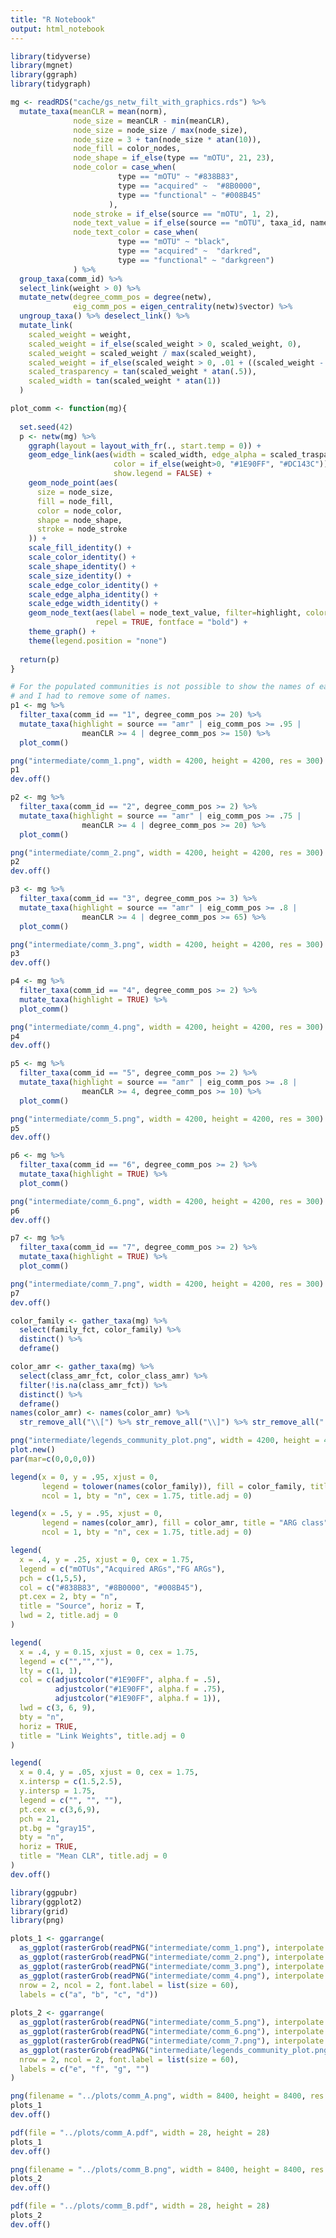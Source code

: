 ```yaml
---
title: "R Notebook"
output: html_notebook
---
```


```r
library(tidyverse)
library(mgnet)
library(ggraph)
library(tidygraph)
```

```r
mg <- readRDS("cache/gs_netw_filt_with_graphics.rds") %>%
  mutate_taxa(meanCLR = mean(norm),
              node_size = meanCLR - min(meanCLR),
              node_size = node_size / max(node_size),
              node_size = 3 + tan(node_size * atan(10)),
              node_fill = color_nodes,
              node_shape = if_else(type == "mOTU", 21, 23),
              node_color = case_when(
                        type == "mOTU" ~ "#838B83",
                        type == "acquired" ~  "#8B0000",
                        type == "functional" ~ "#008B45"
                      ),
              node_stroke = if_else(source == "mOTU", 1, 2),
              node_text_value = if_else(source == "mOTU", taxa_id, name_extracted_amr),
              node_text_color = case_when(
                        type == "mOTU" ~ "black",
                        type == "acquired" ~  "darkred",
                        type == "functional" ~ "darkgreen")
              ) %>% 
  group_taxa(comm_id) %>%
  select_link(weight > 0) %>%
  mutate_netw(degree_comm_pos = degree(netw),
              eig_comm_pos = eigen_centrality(netw)$vector) %>%
  ungroup_taxa() %>% deselect_link() %>%
  mutate_link(
    scaled_weight = weight,
    scaled_weight = if_else(scaled_weight > 0, scaled_weight, 0),
    scaled_weight = scaled_weight / max(scaled_weight),
    scaled_weight = if_else(scaled_weight > 0, .01 + ((scaled_weight - .5)/.5) * .99, 0),
    scaled_trasparency = tan(scaled_weight * atan(.5)),
    scaled_width = tan(scaled_weight * atan(1))
  )
```

```r
plot_comm <- function(mg){
  
  set.seed(42)
  p <- netw(mg) %>%
    ggraph(layout = layout_with_fr(., start.temp = 0)) +
    geom_edge_link(aes(width = scaled_width, edge_alpha = scaled_trasparency,
                       color = if_else(weight>0, "#1E90FF", "#DC143C")),
                       show.legend = FALSE) +  
    geom_node_point(aes(
      size = node_size,
      fill = node_fill,
      color = node_color,
      shape = node_shape,
      stroke = node_stroke
    )) +
    scale_fill_identity() +
    scale_color_identity() +
    scale_shape_identity() +
    scale_size_identity() +
    scale_edge_color_identity() +
    scale_edge_alpha_identity() +
    scale_edge_width_identity() +
    geom_node_text(aes(label = node_text_value, filter=highlight, color=node_text_color),
                   repel = TRUE, fontface = "bold") +
    theme_graph() + 
    theme(legend.position = "none") 
  
  return(p)
}
```

```r
# For the populated communities is not possible to show the names of each entities 
# and I had to remove some of names.
p1 <- mg %>%
  filter_taxa(comm_id == "1", degree_comm_pos >= 20) %>%
  mutate_taxa(highlight = source == "amr" | eig_comm_pos >= .95 | 
                meanCLR >= 4 | degree_comm_pos >= 150) %>%
  plot_comm()

png("intermediate/comm_1.png", width = 4200, height = 4200, res = 300)
p1
dev.off()
```

```r
p2 <- mg %>%
  filter_taxa(comm_id == "2", degree_comm_pos >= 2) %>%
  mutate_taxa(highlight = source == "amr" | eig_comm_pos >= .75 | 
                meanCLR >= 4 | degree_comm_pos >= 20) %>%
  plot_comm()

png("intermediate/comm_2.png", width = 4200, height = 4200, res = 300)
p2
dev.off()
```

```r
p3 <- mg %>%
  filter_taxa(comm_id == "3", degree_comm_pos >= 3) %>%
  mutate_taxa(highlight = source == "amr" | eig_comm_pos >= .8 |
                meanCLR >= 4 | degree_comm_pos >= 65) %>%
  plot_comm()

png("intermediate/comm_3.png", width = 4200, height = 4200, res = 300)
p3
dev.off()
```

```r
p4 <- mg %>%
  filter_taxa(comm_id == "4", degree_comm_pos >= 2) %>%
  mutate_taxa(highlight = TRUE) %>%
  plot_comm()

png("intermediate/comm_4.png", width = 4200, height = 4200, res = 300)
p4
dev.off()
```

```r
p5 <- mg %>%
  filter_taxa(comm_id == "5", degree_comm_pos >= 2) %>%
  mutate_taxa(highlight = source == "amr" | eig_comm_pos >= .8 | 
                meanCLR >= 4, degree_comm_pos >= 10) %>%
  plot_comm()

png("intermediate/comm_5.png", width = 4200, height = 4200, res = 300)
p5
dev.off()
```

```r
p6 <- mg %>%
  filter_taxa(comm_id == "6", degree_comm_pos >= 2) %>%
  mutate_taxa(highlight = TRUE) %>%
  plot_comm()

png("intermediate/comm_6.png", width = 4200, height = 4200, res = 300)
p6
dev.off()
```


```r
p7 <- mg %>%
  filter_taxa(comm_id == "7", degree_comm_pos >= 2) %>%
  mutate_taxa(highlight = TRUE) %>%
  plot_comm()

png("intermediate/comm_7.png", width = 4200, height = 4200, res = 300)
p7
dev.off()
```

```r
color_family <- gather_taxa(mg) %>%
  select(family_fct, color_family) %>%
  distinct() %>%
  deframe() 

color_amr <- gather_taxa(mg) %>%
  select(class_amr_fct, color_class_amr) %>%
  filter(!is.na(class_amr_fct)) %>%
  distinct() %>%
  deframe()
names(color_amr) <- names(color_amr) %>%
  str_remove_all("\\[") %>% str_remove_all("\\]") %>% str_remove_all("'") 

png("intermediate/legends_community_plot.png", width = 4200, height = 4200, res = 300)
plot.new()
par(mar=c(0,0,0,0))

legend(x = 0, y = .95, xjust = 0,
       legend = tolower(names(color_family)), fill = color_family, title = "mOTU family", 
       ncol = 1, bty = "n", cex = 1.75, title.adj = 0)

legend(x = .5, y = .95, xjust = 0,
       legend = names(color_amr), fill = color_amr, title = "ARG class", 
       ncol = 1, bty = "n", cex = 1.75, title.adj = 0)

legend(
  x = .4, y = .25, xjust = 0, cex = 1.75,
  legend = c("mOTUs","Acquired ARGs","FG ARGs"),
  pch = c(1,5,5),
  col = c("#838B83", "#8B0000", "#008B45"),
  pt.cex = 2, bty = "n",
  title = "Source", horiz = T,
  lwd = 2, title.adj = 0
)

legend(
  x = .4, y = 0.15, xjust = 0, cex = 1.75,
  legend = c("","",""),
  lty = c(1, 1),       
  col = c(adjustcolor("#1E90FF", alpha.f = .5),
          adjustcolor("#1E90FF", alpha.f = .75),
          adjustcolor("#1E90FF", alpha.f = 1)),  
  lwd = c(3, 6, 9),             
  bty = "n",           
  horiz = TRUE,
  title = "Link Weights", title.adj = 0
)

legend(
  x = 0.4, y = .05, xjust = 0, cex = 1.75,
  x.intersp = c(1.5,2.5),
  y.intersp = 1.75,
  legend = c("", "", ""),
  pt.cex = c(3,6,9),        
  pch = 21,                     
  pt.bg = "gray15",     
  bty = "n",           
  horiz = TRUE,
  title = "Mean CLR", title.adj = 0
)
dev.off()
```

```r
library(ggpubr)
library(ggplot2)
library(grid)
library(png)
```


```r
plots_1 <- ggarrange(
  as_ggplot(rasterGrob(readPNG("intermediate/comm_1.png"), interpolate = TRUE)),
  as_ggplot(rasterGrob(readPNG("intermediate/comm_2.png"), interpolate = TRUE)),
  as_ggplot(rasterGrob(readPNG("intermediate/comm_3.png"), interpolate = TRUE)),
  as_ggplot(rasterGrob(readPNG("intermediate/comm_4.png"), interpolate = TRUE)),
  nrow = 2, ncol = 2, font.label = list(size = 60), 
  labels = c("a", "b", "c", "d"))
  
plots_2 <- ggarrange(
  as_ggplot(rasterGrob(readPNG("intermediate/comm_5.png"), interpolate = TRUE)),
  as_ggplot(rasterGrob(readPNG("intermediate/comm_6.png"), interpolate = TRUE)),
  as_ggplot(rasterGrob(readPNG("intermediate/comm_7.png"), interpolate = TRUE)),
  as_ggplot(rasterGrob(readPNG("intermediate/legends_community_plot.png"), interpolate = TRUE)),
  nrow = 2, ncol = 2, font.label = list(size = 60),
  labels = c("e", "f", "g", "")
)
```

```r
png(filename = "../plots/comm_A.png", width = 8400, height = 8400, res = 300)
plots_1
dev.off()

pdf(file = "../plots/comm_A.pdf", width = 28, height = 28)
plots_1
dev.off()
```

```r
png(filename = "../plots/comm_B.png", width = 8400, height = 8400, res = 300)
plots_2
dev.off()

pdf(file = "../plots/comm_B.pdf", width = 28, height = 28)
plots_2
dev.off()
```







